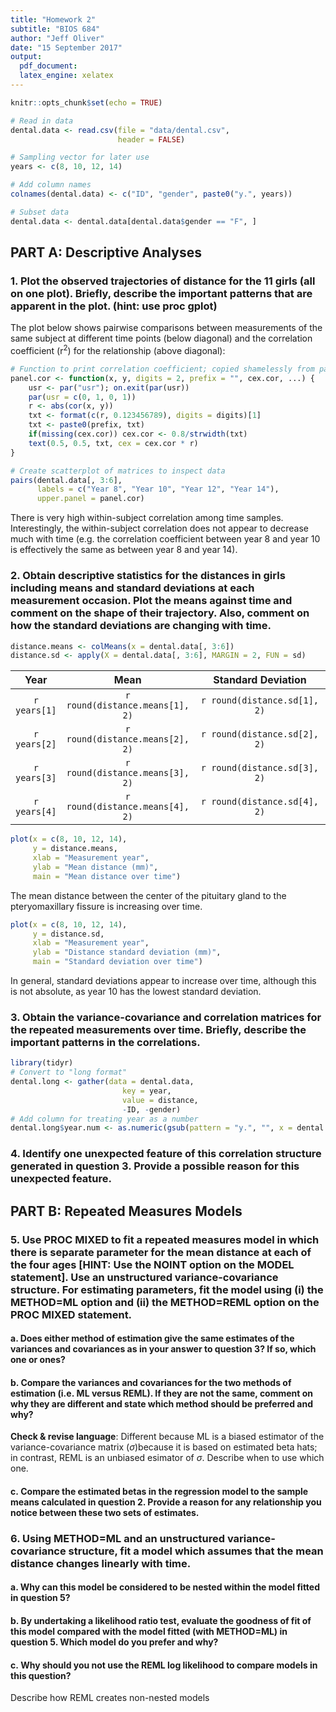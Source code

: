 ```yaml
---
title: "Homework 2"
subtitle: "BIOS 684"
author: "Jeff Oliver"
date: "15 September 2017"
output: 
  pdf_document:
  latex_engine: xelatex
---
```


```r
knitr::opts_chunk$set(echo = TRUE)
```

<!--
DUE: Wednesday 20 September 2017

Instructions:
1. For each question requiring data analysis, support your conclusions by including the
relevant SAS output in your answer.
2. Include your SAS program as an Appendix to your solutions (PLEASE don’t include
the output from your program!).

Joint Modeling of Mean and Covariance in the Dental Growth Study
In a study of dental growth, measurements of the distance (mm) from the center of the
pituitary gland to the pteryomaxillary fissure were obtained on 11 girls and 16 boys at
ages 8, 10, 12 and 14 years (Potthoff and Roy, 1964).

The data are in the file “dental.txt” on the D2L dataset folder. Each row of the data
set contains the following six variables: subject ID, gender (“F” or “M”), and the
measurements at ages 8, 10, 12 and 14 years, respectively.

For all analyses in this homework, subset the dataset to contain only the
measurements for the girls.
-->

```r
# Read in data
dental.data <- read.csv(file = "data/dental.csv",
                        header = FALSE)

# Sampling vector for later use
years <- c(8, 10, 12, 14)

# Add column names
colnames(dental.data) <- c("ID", "gender", paste0("y.", years))

# Subset data
dental.data <- dental.data[dental.data$gender == "F", ]
```


## PART A: Descriptive Analyses
### 1. Plot the observed trajectories of distance for the 11 girls (all on one plot). Briefly, describe the important patterns that are apparent in the plot. (hint: use proc gplot)

The plot below shows pairwise comparisons between measurements of the same subject at different time points (below diagonal) and the correlation coefficient (r^2^) for the relationship (above diagonal):
```r
# Function to print correlation coefficient; copied shamelessly from pairs documentation
panel.cor <- function(x, y, digits = 2, prefix = "", cex.cor, ...) {
    usr <- par("usr"); on.exit(par(usr))
    par(usr = c(0, 1, 0, 1))
    r <- abs(cor(x, y))
    txt <- format(c(r, 0.123456789), digits = digits)[1]
    txt <- paste0(prefix, txt)
    if(missing(cex.cor)) cex.cor <- 0.8/strwidth(txt)
    text(0.5, 0.5, txt, cex = cex.cor * r)
}

# Create scatterplot of matrices to inspect data
pairs(dental.data[, 3:6], 
      labels = c("Year 8", "Year 10", "Year 12", "Year 14"),
      upper.panel = panel.cor)
```

There is very high within-subject correlation among time samples. Interestingly, the within-subject correlation does not appear to decrease much with time (e.g. the correlation coefficient between year 8 and year 10 is effectively the same as between year 8 and year 14).

### 2. Obtain descriptive statistics for the distances in girls including means and standard deviations at each measurement occasion. Plot the means against time and comment on the shape of their trajectory. Also, comment on how the standard deviations are changing with time.

```r
distance.means <- colMeans(x = dental.data[, 3:6])
distance.sd <- apply(X = dental.data[, 3:6], MARGIN = 2, FUN = sd)
```

|Year|Mean|Standard Deviation|
|:--:|:--:|:----------------:|
| `r years[1]` | `r round(distance.means[1], 2)` | `r round(distance.sd[1], 2)` |
| `r years[2]` | `r round(distance.means[2], 2)` | `r round(distance.sd[2], 2)` |
| `r years[3]` | `r round(distance.means[3], 2)` | `r round(distance.sd[3], 2)` |
| `r years[4]` | `r round(distance.means[4], 2)` | `r round(distance.sd[4], 2)` |

```r
plot(x = c(8, 10, 12, 14),
     y = distance.means,
     xlab = "Measurement year",
     ylab = "Mean distance (mm)",
     main = "Mean distance over time")
```

The mean distance between the center of the pituitary gland to the pteryomaxillary fissure is increasing over time.

```r
plot(x = c(8, 10, 12, 14),
     y = distance.sd,
     xlab = "Measurement year",
     ylab = "Distance standard deviation (mm)",
     main = "Standard deviation over time")
```

In general, standard deviations appear to increase over time, although this is not absolute, as year 10 has the lowest standard deviation.

### 3. Obtain the variance-covariance and correlation matrices for the repeated measurements over time. Briefly, describe the important patterns in the correlations.

```r
library(tidyr)
# Convert to "long format"
dental.long <- gather(data = dental.data, 
                         key = year, 
                         value = distance,
                         -ID, -gender)
# Add column for treating year as a number
dental.long$year.num <- as.numeric(gsub(pattern = "y.", "", x = dental.long$year))


```


### 4. Identify one unexpected feature of this correlation structure generated in question 3. Provide a possible reason for this unexpected feature.

## PART B: Repeated Measures Models
### 5. Use PROC MIXED to fit a repeated measures model in which there is separate parameter for the mean distance at each of the four ages [HINT: Use the NOINT option on the MODEL statement]. Use an unstructured variance-covariance structure. For estimating parameters, fit the model using (i) the METHOD=ML option and (ii) the METHOD=REML option on the PROC MIXED statement.

#### a. Does either method of estimation give the same estimates of the variances and covariances as in your answer to question 3? If so, which one or ones?

#### b. Compare the variances and covariances for the two methods of estimation (i.e. ML versus REML). If they are not the same, comment on why they are different and state which method should be preferred and why?

**Check & revise language**: Different because ML is a biased estimator of the variance-covariance matrix ($\sigma$)because it is based on estimated beta hats; in contrast, REML <description of what REML is doing to create an unbiased estimator of the variance-covariance matrix> is an unbiased esimator of $\sigma$. Describe when to use which one.

#### c. Compare the estimated betas in the regression model to the sample means calculated in question 2. Provide a reason for any relationship you notice between these two sets of estimates.

### 6. Using METHOD=ML and an unstructured variance-covariance structure, fit a model which assumes that the mean distance changes linearly with time.

#### a. Why can this model be considered to be nested within the model fitted in question 5?

#### b. By undertaking a likelihood ratio test, evaluate the goodness of fit of this model compared with the model fitted (with METHOD=ML) in question 5. Which model do you prefer and why?

#### c. Why should you not use the REML log likelihood to compare models in this question?
Describe how REML creates non-nested models
